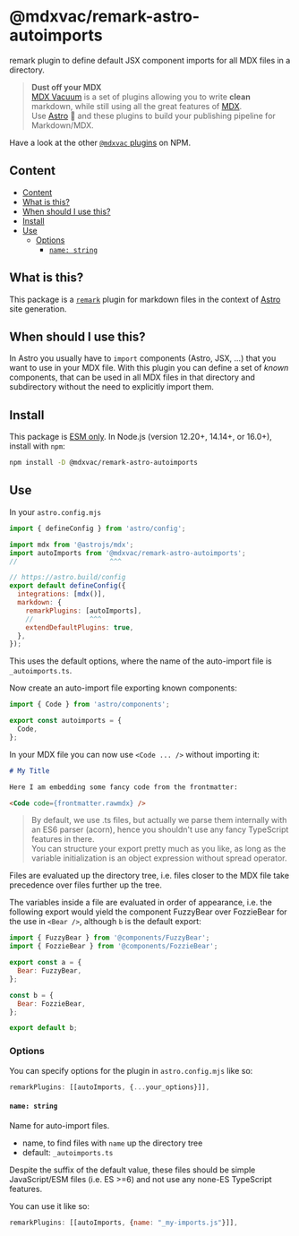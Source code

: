 # @mdxvac/remark-astro-autoimports

remark plugin to define default JSX component imports for all MDX files in a directory.

> **Dust off your MDX**  
> [MDX Vacuum](https://mdxvac.netlify.app) is a set of plugins allowing you to write **clean** markdown, while still using all the great features of [MDX](https://mdxjs.com).  
> Use [Astro](https://astro.build) 🚀 and these plugins to build your publishing pipeline for Markdown/MDX.

Have a look at the other [`@mdxvac` plugins](https://www.npmjs.com/org/mdxvac) on NPM.

## Content

- [Content](#content)
- [What is this?](#what-is-this)
- [When should I use this?](#when-should-i-use-this)
- [Install](#install)
- [Use](#use)
  - [Options](#options)
    - [`name: string`](#name-string)

## What is this?

This package is a [`remark`](https://github.com/remarkjs/remark/blob/main/doc/plugins.md) plugin for markdown files in the context of [Astro](https://docs.astro.build/en/guides/integrations-guide/mdx) site generation.

## When should I use this?

In Astro you usually have to `import` components (Astro, JSX, ...) that you want to use in your MDX file. With this plugin you can define a set of _known_ components, that can be used in all MDX files in that directory and subdirectory without the need to explicitly import them.

## Install

This package is [ESM only](https://gist.github.com/sindresorhus/a39789f98801d908bbc7ff3ecc99d99c).
In Node.js (version 12.20+, 14.14+, or 16.0+), install with `npm`:

```sh
npm install -D @mdxvac/remark-astro-autoimports
```

## Use

In your `astro.config.mjs`

```js
import { defineConfig } from 'astro/config';

import mdx from '@astrojs/mdx';
import autoImports from '@mdxvac/remark-astro-autoimports';
//                       ^^^

// https://astro.build/config
export default defineConfig({
  integrations: [mdx()],
  markdown: {
    remarkPlugins: [autoImports],
    //              ^^^
    extendDefaultPlugins: true,
  },
});
```

This uses the default options, where the name of the auto-import file is `_autoimports.ts`.

Now create an auto-import file exporting known components:

```js
import { Code } from 'astro/components';

export const autoimports = {
  Code,
};
```

In your MDX file you can now use `<Code ... />` without importing it:

```md
# My Title

Here I am embedding some fancy code from the frontmatter:

<Code code={frontmatter.rawmdx} />
```

> By default, we use .ts files, but actually we parse them internally with an ES6 parser (acorn), hence you shouldn't use any fancy TypeScript features in there.  
> You can structure your export pretty much as you like, as long as the variable initialization is an object expression without spread operator.

Files are evaluated up the directory tree, i.e. files closer to the MDX file take precedence over files further up the tree.

The variables inside a file are evaluated in order of appearance, i.e. the following export would yield the component FuzzyBear over FozzieBear for the use in `<Bear />`, although `b` is the default export:

```js
import { FuzzyBear } from '@components/FuzzyBear';
import { FozzieBear } from '@components/FozzieBear';

export const a = {
  Bear: FuzzyBear,
};

const b = {
  Bear: FozzieBear,
};

export default b;
```

### Options

You can specify options for the plugin in `astro.config.mjs` like so:

```js
remarkPlugins: [[autoImports, {...your_options}]],
```

#### `name: string`

Name for auto-import files.

- name, to find files with `name` up the directory tree
- default: `_autoimports.ts`

Despite the suffix of the default value, these files should be simple JavaScript/ESM files (i.e. ES >=6) and not use any none-ES TypeScript features.

You can use it like so:

```js
remarkPlugins: [[autoImports, {name: "_my-imports.js"}]],
```
